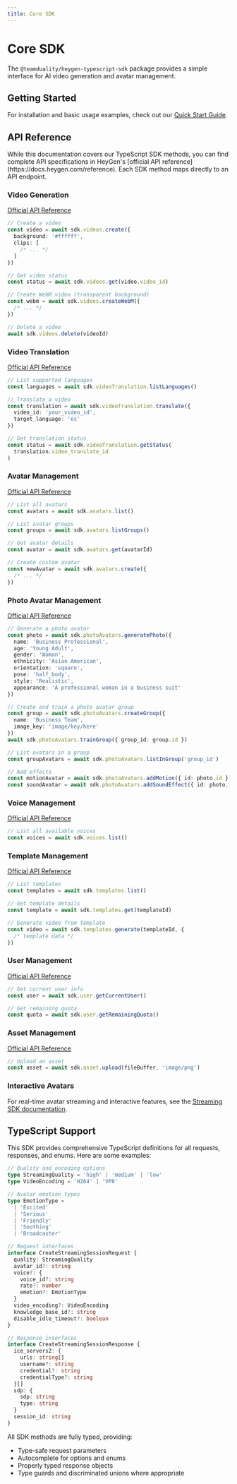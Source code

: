 ```yaml
---
title: Core SDK
---
```



# Core SDK

The `@teamduality/heygen-typescript-sdk` package provides a simple interface for AI video generation and avatar management.

## Getting Started

For installation and basic usage examples, check out our [Quick Start Guide](/guide/quick-start).

## API Reference

<Callout>
  While this documentation covers our TypeScript SDK methods, you can find
  complete API specifications in HeyGen's [official API
  reference](https://docs.heygen.com/reference). Each SDK method maps directly
  to an API endpoint.
</Callout>

### Video Generation

[Official API Reference](https://docs.heygen.com/reference/create-an-avatar-video-v2)

```typescript
// Create a video
const video = await sdk.videos.create({
  background: '#ffffff',
  clips: [
    /* ... */
  ]
})

// Get video status
const status = await sdk.videos.get(video.video_id)

// Create WebM video (transparent background)
const webm = await sdk.videos.createWebM({
  /* ... */
})

// Delete a video
await sdk.videos.delete(videoId)
```

### Video Translation

[Official API Reference](https://docs.heygen.com/reference/translate-video)

```typescript
// List supported languages
const languages = await sdk.videoTranslation.listLanguages()

// Translate a video
const translation = await sdk.videoTranslation.translate({
  video_id: 'your_video_id',
  target_language: 'es'
})

// Get translation status
const status = await sdk.videoTranslation.getStatus(
  translation.video_translate_id
)
```

### Avatar Management

[Official API Reference](https://docs.heygen.com/reference/list-avatars-v2)

```typescript
// List all avatars
const avatars = await sdk.avatars.list()

// List avatar groups
const groups = await sdk.avatars.listGroups()

// Get avatar details
const avatar = await sdk.avatars.get(avatarId)

// Create custom avatar
const newAvatar = await sdk.avatars.create({
  /* ... */
})
```

### Photo Avatar Management

[Official API Reference](https://docs.heygen.com/reference/generate-photo-avatar-photos)

```typescript
// Generate a photo avatar
const photo = await sdk.photoAvatars.generatePhoto({
  name: 'Business Professional',
  age: 'Young Adult',
  gender: 'Woman',
  ethnicity: 'Asian American',
  orientation: 'square',
  pose: 'half_body',
  style: 'Realistic',
  appearance: 'A professional woman in a business suit'
})

// Create and train a photo avatar group
const group = await sdk.photoAvatars.createGroup({
  name: 'Business Team',
  image_key: 'image/key/here'
})
await sdk.photoAvatars.trainGroup({ group_id: group.id })

// List avatars in a group
const groupAvatars = await sdk.photoAvatars.listInGroup('group_id')

// Add effects
const motionAvatar = await sdk.photoAvatars.addMotion({ id: photo.id })
const soundAvatar = await sdk.photoAvatars.addSoundEffect({ id: photo.id })
```

### Voice Management

[Official API Reference](https://docs.heygen.com/reference/list-voices-v2)

```typescript
// List all available voices
const voices = await sdk.voices.list()
```

### Template Management

[Official API Reference](https://docs.heygen.com/reference/list-templates-v2)

```typescript
// List templates
const templates = await sdk.templates.list()

// Get template details
const template = await sdk.templates.get(templateId)

// Generate video from template
const video = await sdk.templates.generate(templateId, {
  /* template data */
})
```

### User Management

[Official API Reference](https://docs.heygen.com/reference/get-current-user-information)

```typescript
// Get current user info
const user = await sdk.user.getCurrentUser()

// Get remaining quota
const quota = await sdk.user.getRemainingQuota()
```

### Asset Management

[Official API Reference](https://docs.heygen.com/reference/upload-asset)

```typescript
// Upload an asset
const asset = await sdk.asset.upload(fileBuffer, 'image/png')
```

### Interactive Avatars

For real-time avatar streaming and interactive features, see the [Streaming SDK documentation](/sdk/streaming).

## TypeScript Support

This SDK provides comprehensive TypeScript definitions for all requests, responses, and enums. Here are some examples:

```typescript
// Quality and encoding options
type StreamingQuality = 'high' | 'medium' | 'low'
type VideoEncoding = 'H264' | 'VP8'

// Avatar emotion types
type EmotionType =
  | 'Excited'
  | 'Serious'
  | 'Friendly'
  | 'Soothing'
  | 'Broadcaster'

// Request interfaces
interface CreateStreamingSessionRequest {
  quality: StreamingQuality
  avatar_id?: string
  voice?: {
    voice_id?: string
    rate?: number
    emotion?: EmotionType
  }
  video_encoding?: VideoEncoding
  knowledge_base_id?: string
  disable_idle_timeout?: boolean
}

// Response interfaces
interface CreateStreamingSessionResponse {
  ice_servers2: {
    urls: string[]
    username?: string
    credential?: string
    credentialType?: string
  }[]
  sdp: {
    sdp: string
    type: string
  }
  session_id: string
}
```

All SDK methods are fully typed, providing:

- Type-safe request parameters
- Autocomplete for options and enums
- Properly typed response objects
- Type guards and discriminated unions where appropriate
